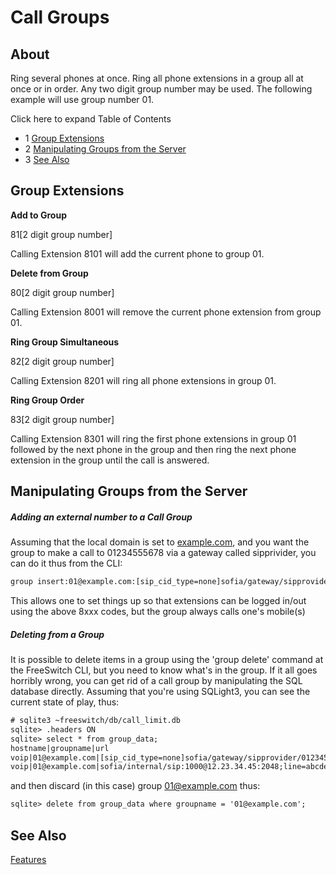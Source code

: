 
# Call Groups 

 

## About

Ring several phones at once. Ring all phone extensions in a group all at once or in order. Any two digit group number may be used. The following example will use group number 01.

Click here to expand Table of Contents

* 1 [Group Extensions](#group-extensions)
* 2 [Manipulating Groups from the Server](#manipulating-groups-from-the-server)
* 3 [See Also](#see-also)

## Group Extensions

**Add to Group**

81\[2 digit group number\]

Calling Extension 8101 will add the current phone to group 01.

  
**Delete from Group**

80\[2 digit group number\]

Calling Extension 8001 will remove the current phone extension from group 01.

**Ring Group Simultaneous**

82\[2 digit group number\]

Calling Extension 8201 will ring all phone extensions in group 01.

**Ring Group Order**

83\[2 digit group number\]

Calling Extension 8301 will ring the first phone extensions in group 01 followed by the next phone in the group and then ring the next phone extension in the group until the call is answered.

## Manipulating Groups from the Server

##### Adding an external number to a Call Group

Assuming that the local domain is set to [example.com](http://example.com), and you want the group to make a call to 01234555678 via a gateway called sipprivider, you can do it thus from the CLI:

```xml
group insert:01@example.com:[sip_cid_type=none]sofia/gateway/sipprovider/01234555678
```

This allows one to set things up so that extensions can be logged in/out using the above 8xxx codes, but the group always calls one's mobile(s)

##### Deleting from a Group

It is possible to delete items in a group using the 'group delete' command at the FreeSwitch CLI, but you need to know what's in the group. If it all goes horribly wrong, you can get rid of a call group by manipulating the SQL database directly. Assuming that you're using SQLight3, you can see the current state of play, thus:

```xml
# sqlite3 ~freeswitch/db/call_limit.db
sqlite> .headers ON
sqlite> select * from group_data;
hostname|groupname|url
voip|01@example.com|[sip_cid_type=none]sofia/gateway/sipprovider/01234555678
voip|01@example.com|sofia/internal/sip:1000@12.23.34.45:2048;line=abcde
```

and then discard (in this case) group [01@example.com](mailto:01@example.com) thus:

```xml
sqlite> delete from group_data where groupname = '01@example.com';
```

## See Also

[Features](../[DEAD/Features_6586725.mdx#about)


